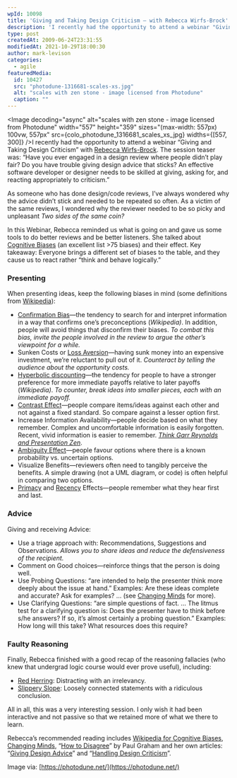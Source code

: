 ```yaml
---
wpId: 10098
title: 'Giving and Taking Design Criticism – with Rebecca Wirfs-Brock'
description: 'I recently had the opportunity to attend a webinar "Giving and Taking Design Criticism" with Rebecca Wirfs-Brock. The session teaser was: "Have you ever engaged in a design review where people didn''t play fair? Do you have trouble giving design advice that sticks? An effective software developer or designer needs to be skilled at giving, ...'
type: post
createdAt: 2009-06-24T23:31:55
modifiedAt: 2021-10-29T18:00:30
author: mark-levison
categories:
  - agile
featuredMedia:
  id: 10427
  src: "photodune-1316681-scales-xs.jpg"
  alt: "scales with zen stone - image licensed from Photodune"
  caption: ""
---
```





<Image decoding="async" alt="scales with zen stone - image licensed from Photodune" width="557" height="359" sizes="(max-width: 557px) 100vw, 557px" src={colo_photodune_1316681_scales_xs_jpg} widths={[557, 300]} />I recently had the opportunity to attend a webinar “Giving and Taking Design Criticism” with [Rebecca Wirfs-Brock](https://www.wirfs-brock.com/index.html). The session teaser was: “Have you ever engaged in a design review where people didn’t play fair? Do you have trouble giving design advice that sticks? An effective software developer or designer needs to be skilled at giving, asking for, and reacting appropriately to criticism.”

As someone who has done design/code reviews, I’ve always wondered why the advice didn’t stick and needed to be repeated so often. As a victim of the same reviews, I wondered why the reviewer needed to be so picky and unpleasant _Two sides of the same coin?_

In this Webinar, Rebecca reminded us what is going on and gave us some tools to do better reviews and be better listeners. She talked about [Cognitive Biases](https://en.wikipedia.org/wiki/List_of_cognitive_biases) (an excellent list >75 biases) and their effect. Key takeaway: Everyone brings a different set of biases to the table, and they cause us to react rather “think and behave logically.”

### Presenting

When presenting ideas, keep the following biases in mind (some definitions from [Wikipedia](https://en.wikipedia.org/wiki/List_of_cognitive_biases)):

*   [Confirmation Bias](https://en.wikipedia.org/wiki/Confirmation_bias)—the tendency to search for and interpret information in a way that confirms one’s preconceptions (_Wikipedia)_. In addition, people will avoid things that disconfirm their biases. _To combat this bias, invite the people involved in the review to argue the other’s viewpoint for a while._
*   Sunken Costs or [Loss Aversion](https://en.wikipedia.org/wiki/Loss_aversion)—having sunk money into an expensive investment, we’re reluctant to pull out of it. _Counteract by telling the audience about the opportunity costs._
*   [Hyperbolic discounting](https://en.wikipedia.org/wiki/Hyperbolic_discounting)—the tendency for people to have a stronger preference for more immediate payoffs relative to later payoffs (_Wikipedia)_. _To counter, break ideas into smaller pieces, each with an immediate payoff._
*   [Contrast Effect](https://en.wikipedia.org/wiki/Contrast_effect)—people compare items/ideas against each other and not against a fixed standard. So compare against a lesser option first.
*   Increase Information Availability—people decide based on what they remember. Complex and uncomfortable information is easily forgotten. Recent, vivid information is easier to remember. [_Think Garr Reynolds and Presentation Zen_](https://www.presentationzen.com/).
*   [Ambiguity Effect](https://en.wikipedia.org/wiki/Ambiguity_effect)—people favour options where there is a known probability vs. uncertain options.
*   Visualize Benefits—reviewers often need to tangibly perceive the benefits. A simple drawing (not a UML diagram, or code) is often helpful in comparing two options.
*   [Primacy](https://en.wikipedia.org/wiki/Primacy_effect) and [Recency](https://en.wikipedia.org/wiki/Recency_effect) Effects—people remember what they hear first and last.

### Advice

Giving and receiving Advice:

*   Use a triage approach with: Recommendations, Suggestions and Observations. _Allows you to share ideas and reduce the defensiveness of the recipient._
*   Comment on Good choices—reinforce things that the person is doing well.
*   Use Probing Questions: “are intended to help the presenter think more deeply about the issue at hand.” Examples: Are these ideas complete and accurate? Ask for examples? … (see [Changing Minds](https://changingminds.org/techniques/questioning/probing_questions.htm) for more).
*   Use Clarifying Questions: “are simple questions of fact. … The litmus test for a clarifying question is: Does the presenter have to think before s/he answers? If so, it’s almost certainly a probing question.” Examples: How long will this take? What resources does this require?

### Faulty Reasoning

Finally, Rebecca finished with a good recap of the reasoning fallacies (who knew that undergrad logic course would ever prove useful), including:

*   [Red Herring](https://changingminds.org/disciplines/argument/fallacies/red_herring.htm): Distracting with an irrelevancy.
*   [Slippery Slope](https://changingminds.org/disciplines/argument/fallacies/slippery_slope.htm): Loosely connected statements with a ridiculous conclusion.

All in all, this was a very interesting session. I only wish it had been interactive and not passive so that we retained more of what we there to learn.

Rebecca’s recommended reading includes [Wikipedia for Cognitive Biases](https://en.wikipedia.org/wiki/Cognitive_biases%20), [Changing Minds](https://changingminds.org/), “[How to Disagree](https://www.paulgraham.com/disagree.html)” by Paul Graham and her own articles: “[Giving Design Advice](https://www.wirfs-brock.com/PDFs/design.pdf)” and “[Handling Design Criticism](https://www.wirfs-brock.com/PDFs/handlingcriticism.pdf)”.

Image via: [https://photodune.net/](https://photodune.net/)